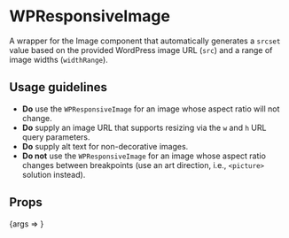 
<Meta title="WPResponsiveImage" component={WPResponsiveImage} />

# WPResponsiveImage

A wrapper for the Image component that automatically generates a `srcset` value based on the provided WordPress image URL (`src`) and a range of image widths (`widthRange`).

## Usage guidelines

- **Do** use the `WPResponsiveImage` for an image whose aspect ratio will not change.
- **Do** supply an image URL that supports resizing via the `w` and `h` URL query parameters.
- **Do** supply alt text for non-decorative images.
- **Do not** use the `WPResponsiveImage` for an image whose aspect ratio changes between breakpoints (use an art direction, i.e., `<picture>` solution instead).

## Props

<Canvas>
	<Story
		args={{
			alt: 'The Apple Inc. logo is seen hanging at the entrance to the Apple store on 5th Avenue in New York',
			aspectRatio: 1,
			fallbackWidth: 800,
			src: 'https://cms.qz.com/wp-content/uploads/2020/10/2020-10-12T095922Z_142848263_RC2XGJ9T1J4Y_RTRMADP_3_APPLE-IPHONE-5G.jpg?quality=80&strip=all',
			widthRange: [ 200, 1600 ],
		}}
		name="WPResponsiveImage"
	>
		{args => <WPResponsiveImage {...args} />}
	</Story>
</Canvas>

<ArgsTable story="WPResponsiveImage" />
